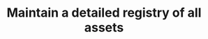---
title: "Maintain a detailed registry of all assets"
description: "Description of your new file."
---